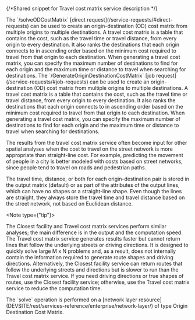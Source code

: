 {/*Shared snippet for Travel cost matrix service description */} 

<If c="requestType =='direct'">
The `/solveODCostMatrix` [direct request](/service-requests/#direct-requests) can be used to create an origin-destination (OD) cost matrix from multiple origins to multiple destinations. A travel cost matrix is a table that contains the cost, such as the travel time or travel distance, from every origin to every destination. It also ranks the destinations that each origin connects to in ascending order based on the minimum cost required to travel from that origin to each destination. When generating a travel cost matrix, you can specify the maximum number of destinations to find for each origin and the maximum time or distance to travel when searching for destinations.
</If>

<If c="requestType =='job'">
The `/GenerateOriginDestinationCostMatrix` [job request](/service-requests/#job-requests) can be used to create an origin-destination (OD) cost matrix from multiple origins to multiple destinations. A travel cost matrix is a table that contains the cost, such as the travel time or travel distance, from every origin to every destination. It also ranks the destinations that each origin connects to in ascending order based on the minimum cost required to travel from that origin to each destination. When generating a travel cost matrix, you can specify the maximum number of destinations to find for each origin and the maximum time or distance to travel when searching for destinations.
</If>

<MoreInfo>

The results from the travel cost matrix service often become input for other spatial analyses when the cost to travel on the street network is more appropriate than straight-line cost. For example, predicting the movement of people in a city is better modeled with costs based on street networks, since people tend to travel on roads and pedestrian paths.

The travel time, distance, or both for each origin-destination pair is stored in the output matrix (default) or as part of the attributes of the output lines, which can have no shapes or a straight-line shape. Even though the lines are straight, they always store the travel time and travel distance based on the street network, not based on Euclidean distance.

<Note type={"tip"}>

The Closest facility and Travel cost matrix services perform similar analyses; the main difference is in the output and the computation speed. The Travel cost matrix service generates results faster but cannot return lines that follow the underlying streets or driving directions. It is designed to quickly solve large M x N problems and, as a result, does not internally contain the information required to generate route shapes and driving directions. Alternatively, the Closest facility service can return routes that follow the underlying streets and directions but is slower to run than the Travel cost matrix service. If you need driving directions or true shapes of routes, use the Closest facility service; otherwise, use the Travel cost matrix service to reduce the computation time.

</Note>

<If c="requestType == 'direct' && publication == 'services-reference/enterprise'">
The `solve` operation is performed on a [network layer resource](DEVSITE/rest/services-reference/enterprise/network-layer/) of type Origin Destination Cost Matrix.
</If>

</MoreInfo>

